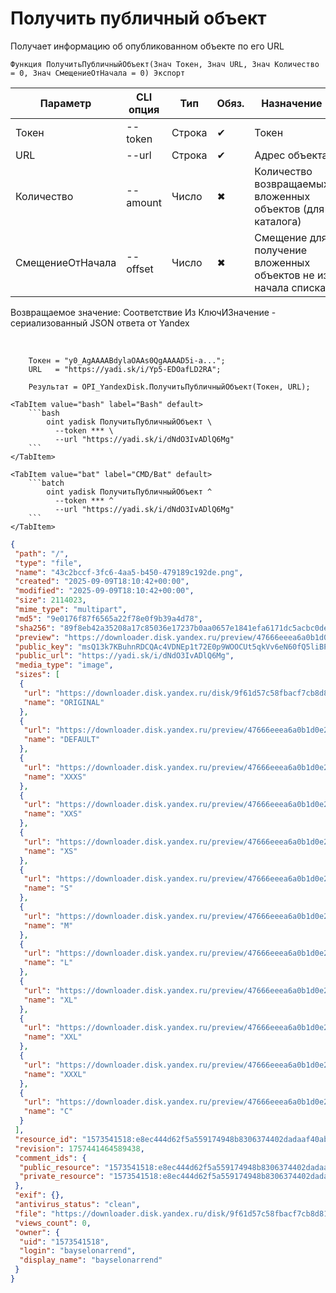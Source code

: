 ﻿---
sidebar_position: 4
description: Получить публичный объект и другие функции для работы с Yandex Disk в Открытом пакете интеграций - бесплатной open-source библиотеке интеграций для 1С:Предприятие 8, OneScript и CLI
keywords: [1C, 1С, 1С:Предприятие, 1С:Предприятие 8.3, API, Интеграция, Сервисы, Обмен, OneScript, CLI, Yandex Disk]
---


# Получить публичный объект
 Получает информацию об опубликованном объекте по его URL



`Функция ПолучитьПубличныйОбъект(Знач Токен, Знач URL, Знач Количество = 0, Знач СмещениеОтНачала = 0) Экспорт`

  | Параметр | CLI опция | Тип | Обяз. | Назначение |
  |-|-|-|-|-|
  | Токен | --token | Строка | &#x2714; | Токен |
  | URL | --url | Строка | &#x2714; | Адрес объекта |
  | Количество | --amount | Число | &#x2716; | Количество возвращаемых вложенных объектов (для каталога) |
  | СмещениеОтНачала | --offset | Число | &#x2716; | Смещение для получение вложенных объектов не из начала списка |

  
  Возвращаемое значение:   Соответствие Из КлючИЗначение - сериализованный JSON ответа от Yandex

<br/>




```bsl title="Пример использования для 1С:Предприятие/OneScript"
    Токен = "y0_AgAAAABdylaOAAs0QgAAAAD5i-a...";
    URL   = "https://yadi.sk/i/Yp5-EDOafLD2RA";

    Результат = OPI_YandexDisk.ПолучитьПубличныйОбъект(Токен, URL);
```
    

 <Tabs>
  
    <TabItem value="bash" label="Bash" default>
        ```bash
            oint yadisk ПолучитьПубличныйОбъект \
              --token *** \
              --url "https://yadi.sk/i/dNdO3IvADlQ6Mg"
        ```
    </TabItem>
  
    <TabItem value="bat" label="CMD/Bat" default>
        ```batch
            oint yadisk ПолучитьПубличныйОбъект ^
              --token *** ^
              --url "https://yadi.sk/i/dNdO3IvADlQ6Mg"
        ```
    </TabItem>
</Tabs>


```json title="Результат"
{
 "path": "/",
 "type": "file",
 "name": "43c2bccf-3fc6-4aa5-b450-479189c192de.png",
 "created": "2025-09-09T18:10:42+00:00",
 "modified": "2025-09-09T18:10:42+00:00",
 "size": 2114023,
 "mime_type": "multipart",
 "md5": "9e0176f87f6565a22f78e0f9b39a4d78",
 "sha256": "89f8eb42a35208a17c85036e17237b0aa0657e1841efa6171dc5acbc0dea9e18",
 "preview": "https://downloader.disk.yandex.ru/preview/47666eeea6a0b1d0e243bf5bb7642e24bb115fd18be8e58cc0b19379ed25bdc6/68c0a5fe/Kw7ntutnYTv7ME2Wc45CLPUTRub4FO1o8FL8mXTzn15mJipCySkz4Ste7NeUNF4jmAKSauPmPxLFzO6aMKmEAw%3D%3D?uid=0&filename=43c2bccf-3fc6-4aa5-b450-479189c192de.png&disposition=inline&hash=&limit=0&content_type=image%2Fjpeg&owner_uid=0&tknv=v3&size=S&crop=0",
 "public_key": "msQ13k7KBuhnRDCQAc4VDNEp1t72E0p9WOOCUt5qkVv6eN60fQ5liBPxlO+Al1v2q/J6bpmRyOJonT3VoXnDag==",
 "public_url": "https://yadi.sk/i/dNdO3IvADlQ6Mg",
 "media_type": "image",
 "sizes": [
  {
   "url": "https://downloader.disk.yandex.ru/disk/9f61d57c58fbacf7cb8d815eb3212994cd50503d056e644838dfe3c8f065477d/68c0a5fe/gwThwhLBKYvLhQCNnqAHipg9dL32B8ucsRJtTnFcQwXyscfbJ8B8OyXfwGYeSiPiSjoRHIEODK4QYbBUqVd5IQ%3D%3D?uid=0&filename=43c2bccf-3fc6-4aa5-b450-479189c192de.png&disposition=attachment&hash=&limit=0&content_type=multipart&owner_uid=0&fsize=2114023&hid=03d7263840468e281bd0b238a26e7d0d&media_type=image&tknv=v3&etag=9e0176f87f6565a22f78e0f9b39a4d78",
   "name": "ORIGINAL"
  },
  {
   "url": "https://downloader.disk.yandex.ru/preview/47666eeea6a0b1d0e243bf5bb7642e24bb115fd18be8e58cc0b19379ed25bdc6/68c0a5fe/Kw7ntutnYTv7ME2Wc45CLPUTRub4FO1o8FL8mXTzn15mJipCySkz4Ste7NeUNF4jmAKSauPmPxLFzO6aMKmEAw%3D%3D?uid=0&filename=43c2bccf-3fc6-4aa5-b450-479189c192de.png&disposition=inline&hash=&limit=0&content_type=image%2Fjpeg&owner_uid=0&tknv=v3",
   "name": "DEFAULT"
  },
  {
   "url": "https://downloader.disk.yandex.ru/preview/47666eeea6a0b1d0e243bf5bb7642e24bb115fd18be8e58cc0b19379ed25bdc6/68c0a5fe/Kw7ntutnYTv7ME2Wc45CLPUTRub4FO1o8FL8mXTzn15mJipCySkz4Ste7NeUNF4jmAKSauPmPxLFzO6aMKmEAw%3D%3D?uid=0&filename=43c2bccf-3fc6-4aa5-b450-479189c192de.png&disposition=inline&hash=&limit=0&content_type=image%2Fjpeg&owner_uid=0&tknv=v3&size=XXXS&crop=0",
   "name": "XXXS"
  },
  {
   "url": "https://downloader.disk.yandex.ru/preview/47666eeea6a0b1d0e243bf5bb7642e24bb115fd18be8e58cc0b19379ed25bdc6/68c0a5fe/Kw7ntutnYTv7ME2Wc45CLPUTRub4FO1o8FL8mXTzn15mJipCySkz4Ste7NeUNF4jmAKSauPmPxLFzO6aMKmEAw%3D%3D?uid=0&filename=43c2bccf-3fc6-4aa5-b450-479189c192de.png&disposition=inline&hash=&limit=0&content_type=image%2Fjpeg&owner_uid=0&tknv=v3&size=XXS&crop=0",
   "name": "XXS"
  },
  {
   "url": "https://downloader.disk.yandex.ru/preview/47666eeea6a0b1d0e243bf5bb7642e24bb115fd18be8e58cc0b19379ed25bdc6/68c0a5fe/Kw7ntutnYTv7ME2Wc45CLPUTRub4FO1o8FL8mXTzn15mJipCySkz4Ste7NeUNF4jmAKSauPmPxLFzO6aMKmEAw%3D%3D?uid=0&filename=43c2bccf-3fc6-4aa5-b450-479189c192de.png&disposition=inline&hash=&limit=0&content_type=image%2Fjpeg&owner_uid=0&tknv=v3&size=XS&crop=0",
   "name": "XS"
  },
  {
   "url": "https://downloader.disk.yandex.ru/preview/47666eeea6a0b1d0e243bf5bb7642e24bb115fd18be8e58cc0b19379ed25bdc6/68c0a5fe/Kw7ntutnYTv7ME2Wc45CLPUTRub4FO1o8FL8mXTzn15mJipCySkz4Ste7NeUNF4jmAKSauPmPxLFzO6aMKmEAw%3D%3D?uid=0&filename=43c2bccf-3fc6-4aa5-b450-479189c192de.png&disposition=inline&hash=&limit=0&content_type=image%2Fjpeg&owner_uid=0&tknv=v3&size=S&crop=0",
   "name": "S"
  },
  {
   "url": "https://downloader.disk.yandex.ru/preview/47666eeea6a0b1d0e243bf5bb7642e24bb115fd18be8e58cc0b19379ed25bdc6/68c0a5fe/Kw7ntutnYTv7ME2Wc45CLPUTRub4FO1o8FL8mXTzn15mJipCySkz4Ste7NeUNF4jmAKSauPmPxLFzO6aMKmEAw%3D%3D?uid=0&filename=43c2bccf-3fc6-4aa5-b450-479189c192de.png&disposition=inline&hash=&limit=0&content_type=image%2Fjpeg&owner_uid=0&tknv=v3&size=M&crop=0",
   "name": "M"
  },
  {
   "url": "https://downloader.disk.yandex.ru/preview/47666eeea6a0b1d0e243bf5bb7642e24bb115fd18be8e58cc0b19379ed25bdc6/68c0a5fe/Kw7ntutnYTv7ME2Wc45CLPUTRub4FO1o8FL8mXTzn15mJipCySkz4Ste7NeUNF4jmAKSauPmPxLFzO6aMKmEAw%3D%3D?uid=0&filename=43c2bccf-3fc6-4aa5-b450-479189c192de.png&disposition=inline&hash=&limit=0&content_type=image%2Fjpeg&owner_uid=0&tknv=v3&size=L&crop=0",
   "name": "L"
  },
  {
   "url": "https://downloader.disk.yandex.ru/preview/47666eeea6a0b1d0e243bf5bb7642e24bb115fd18be8e58cc0b19379ed25bdc6/68c0a5fe/Kw7ntutnYTv7ME2Wc45CLPUTRub4FO1o8FL8mXTzn15mJipCySkz4Ste7NeUNF4jmAKSauPmPxLFzO6aMKmEAw%3D%3D?uid=0&filename=43c2bccf-3fc6-4aa5-b450-479189c192de.png&disposition=inline&hash=&limit=0&content_type=image%2Fjpeg&owner_uid=0&tknv=v3&size=XL&crop=0",
   "name": "XL"
  },
  {
   "url": "https://downloader.disk.yandex.ru/preview/47666eeea6a0b1d0e243bf5bb7642e24bb115fd18be8e58cc0b19379ed25bdc6/68c0a5fe/Kw7ntutnYTv7ME2Wc45CLPUTRub4FO1o8FL8mXTzn15mJipCySkz4Ste7NeUNF4jmAKSauPmPxLFzO6aMKmEAw%3D%3D?uid=0&filename=43c2bccf-3fc6-4aa5-b450-479189c192de.png&disposition=inline&hash=&limit=0&content_type=image%2Fjpeg&owner_uid=0&tknv=v3&size=XXL&crop=0",
   "name": "XXL"
  },
  {
   "url": "https://downloader.disk.yandex.ru/preview/47666eeea6a0b1d0e243bf5bb7642e24bb115fd18be8e58cc0b19379ed25bdc6/68c0a5fe/Kw7ntutnYTv7ME2Wc45CLPUTRub4FO1o8FL8mXTzn15mJipCySkz4Ste7NeUNF4jmAKSauPmPxLFzO6aMKmEAw%3D%3D?uid=0&filename=43c2bccf-3fc6-4aa5-b450-479189c192de.png&disposition=inline&hash=&limit=0&content_type=image%2Fjpeg&owner_uid=0&tknv=v3&size=XXXL&crop=0",
   "name": "XXXL"
  },
  {
   "url": "https://downloader.disk.yandex.ru/preview/47666eeea6a0b1d0e243bf5bb7642e24bb115fd18be8e58cc0b19379ed25bdc6/68c0a5fe/Kw7ntutnYTv7ME2Wc45CLPUTRub4FO1o8FL8mXTzn15mJipCySkz4Ste7NeUNF4jmAKSauPmPxLFzO6aMKmEAw%3D%3D?uid=0&filename=43c2bccf-3fc6-4aa5-b450-479189c192de.png&disposition=inline&hash=&limit=0&content_type=image%2Fjpeg&owner_uid=0&tknv=v3&size=S&crop=0",
   "name": "C"
  }
 ],
 "resource_id": "1573541518:e8ec444d62f5a559174948b8306374402dadaaf40abdda529b8847758851eecb",
 "revision": 1757441464589438,
 "comment_ids": {
  "public_resource": "1573541518:e8ec444d62f5a559174948b8306374402dadaaf40abdda529b8847758851eecb",
  "private_resource": "1573541518:e8ec444d62f5a559174948b8306374402dadaaf40abdda529b8847758851eecb"
 },
 "exif": {},
 "antivirus_status": "clean",
 "file": "https://downloader.disk.yandex.ru/disk/9f61d57c58fbacf7cb8d815eb3212994cd50503d056e644838dfe3c8f065477d/68c0a5fe/gwThwhLBKYvLhQCNnqAHipg9dL32B8ucsRJtTnFcQwXyscfbJ8B8OyXfwGYeSiPiSjoRHIEODK4QYbBUqVd5IQ%3D%3D?uid=0&filename=43c2bccf-3fc6-4aa5-b450-479189c192de.png&disposition=attachment&hash=&limit=0&content_type=multipart&owner_uid=0&fsize=2114023&hid=03d7263840468e281bd0b238a26e7d0d&media_type=image&tknv=v3&etag=9e0176f87f6565a22f78e0f9b39a4d78",
 "views_count": 0,
 "owner": {
  "uid": "1573541518",
  "login": "bayselonarrend",
  "display_name": "bayselonarrend"
 }
}
```
